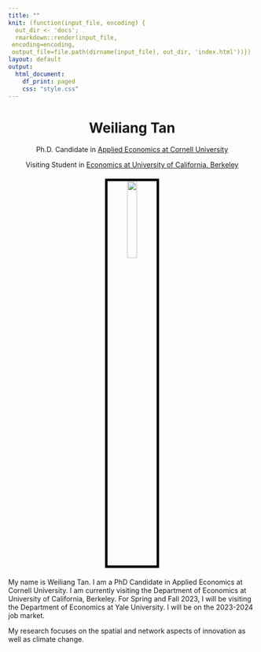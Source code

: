 ---
title: ""
knit: (function(input_file, encoding) {
  out_dir <- 'docs';
  rmarkdown::render(input_file,
 encoding=encoding,
 output_file=file.path(dirname(input_file), out_dir, 'index.html'))})
layout: default
output:
  html_document:
    df_print: paged
    css: "style.css"
---

<center> <h1>Weiliang Tan</h1> </center>

<center>
Ph.D. Candidate in [Applied Economics at Cornell University](https://dyson.cornell.edu/)

Visiting Student in [Economics at University of California, Berkeley](https://www.econ.berkeley.edu/)
</center>

</div>
<div style="margin-bottom:20px;">
</div>

<center>
<img src="photo_of_me.jpg" style="width:20%;
border:5px solid; border-color:black">
</center>

</div>
<div style="margin-bottom:20px;">
</div>

<left>
My name is Weiliang Tan. I am a PhD Candidate in Applied Economics at Cornell University. I am currently visiting the Department of Economics at University of California, Berkeley. For Spring and Fall 2023, I will be visiting the Department of Economics at Yale University. I will be on the 2023-2024 job market.

My research focuses on the spatial and network aspects of innovation as well as climate change.
   
</center>

</div>
<div style="margin-bottom:20px;">
</div>
